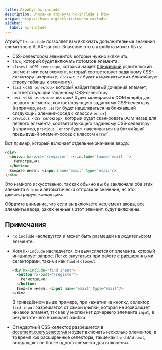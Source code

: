 ```yaml
---
title: Атрибут hx-include
description: Описание атрибута hx-include в htmx
origin: https://htmx.org/attributes/hx-include/
sidebar:
  label: hx-include
---
```


Атрибут `hx-include` позволяет вам включать дополнительные значения элементов в AJAX-запрос. Значение этого атрибута может быть:

* CSS-селектором элементов, которые нужно включить.
* `this`, который будет включать потомков элемента.
* `closest <CSS селектор>`, который найдет [ближайший](https://developer.mozilla.org/ru/docs/Web/API/Element/closest) родительский элемент или сам элемент, который соответствует заданному CSS-селектору (например, `closest tr` будет нацеливаться на ближайшую строку таблицы к элементу).
* `find <CSS селектор>`, который найдет первый дочерний элемент, соответствующий заданному CSS-селектору.
* `next <CSS селектор>`, который будет сканировать DOM вперёд для первого элемента, соответствующего заданному CSS-селектору (например, `next .error` будет нацеливаться на ближайший следующий элемент-сосед с классом `error`).
* `previous <CSS селектор>`, который будет сканировать DOM назад для первого элемента, соответствующего заданному CSS-селектору (например, `previous .error` будет нацеливаться на ближайший предыдущий элемент-сосед с классом `error`).

Вот пример, который включает отдельное значение ввода:

```html wrap
<div>
  <button hx-post="/register" hx-include="[name='email']">
    Регистрация!
  </button>
  Введите имейл: <input name="email" type="email"/>
</div>
```

Это немного искусственно, так как обычно вы бы заключили оба этих элемента в `form` и автоматически отправили значение, но это демонстрирует концепцию.

Обратите внимание, что если вы включаете неэлемент ввода, все элементы ввода, заключенные в этот элемент, будут включены.

## Примечания

* `hx-include` наследуется и может быть размещен на родительском элементе.
* Хотя `hx-include` наследуется, он вычисляется от элемента, который инициирует запрос. Легко запутаться при работе с расширенными селекторами, такими как `find` и `closest`.

  ```html wrap
  <div hx-include="find input">
    <button hx-post="/register">
      Регистрация!
    </button>
    Введите имейл: <input name="email" type="email"/>
  </div>
  ```

  В приведённом выше примере, при нажатии на кнопку, селектор `find input` разрешается от самой кнопки, которая не возвращает никакой элемент, так как у кнопки нет дочернего элемента `input`, в результате чего возникает ошибка.
* Стандартный CSS-селектор разрешается в [document.querySelectorAll](https://developer.mozilla.org/ru/docs/Web/API/Document/querySelectorAll) и будет включать несколько элементов, в то время как расширенные селекторы, такие как `find` или `next`, возвращают не более одного элемента для включения.
